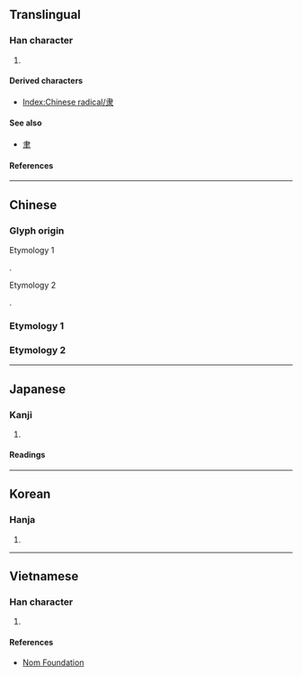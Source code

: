{{also|隸|康}}
{{character info}}
{{character info|⾪}}
==Translingual==
{{stroke order|type=animate}}
{{Han simplified forms|隸|隷|隶}}

===Han character===
{{Han char|rn=171|rad=隶|as=00|sn=8|four=|canj=LE|ids=⿱肀氺}}

# {{mul-kangxi radical-def}}

====Derived characters====
* [[Index:Chinese radical/隶]]

====See also====
* {{l|mul|康}} [[聿]]

====References====
{{Han ref|kx=1363.220|dkj=41923|dj=1867.100|hdz=74323.010|uh=96B6}}

----

==Chinese==

===Glyph origin===
; Etymology 1
{{Han simp|隸|f=柰|t=&nbsp;}}.

; Etymology 2
{{Han etym}}
{{Han compound|又|尾|ls=p|abb2=y|t1=hand}}.

===Etymology 1===
{{zh-see|隸}}

===Etymology 2===
{{zh-see|逮|v}}

----

==Japanese==

===Kanji===
{{ja-kanji|grade=|rs=隶00}}

# {{rfdef|ja|sort=隶00}}

====Readings====
{{ja-readings
|goon=い, だい
|kanon=い, たい
|kun=およぶ
}}

----

==Korean==

===Hanja===
{{ko-hanja|hangeul=[[이]], [[시]], [[제]], [[대]], [[태]]|eumhun=|rv=i, si, je, dae, tae|mr=i, si, che, tae, t'ae|y=i, si, cey, tay, thay}}

# {{rfdef|ko|sort=隶00}}

----

==Vietnamese==

===Han character===
{{vi-readings|reading=[[đãi]], [[lệ]]|rs=隶00}}

# {{rfdef|vi|sort=隶00}}

====References====
* [http://nomfoundation.org/common/nom_details.php?codepoint=96b6 Nom Foundation]

[[Category:CJKV radicals| ]]